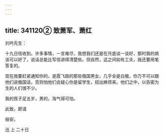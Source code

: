 ```yaml
---
---
---
```

title: 341120② 致萧军、萧红
---




刘吟先生：

十九日信收到。许多事情，一言难尽，我想我们还是在月底谈一谈好，那时我的病该可以好了，说话总能比写信讲得清楚些。但自然，这之间如有工夫，我还要用笔答复的。

现在我要赶紧通知你的，是霞飞路的那些俄国男女，几乎全是白俄，你万不可以跟他们说俄国话，否则怕他们会疑心你是留学生，招出麻烦来。他们之中，以告密为生的人们很不少。

我的孩子足五岁，男的，淘气得可怕。

此致，即请

俪安。

迅 上 二十日